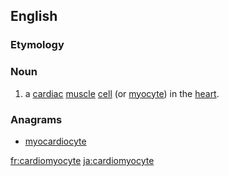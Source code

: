 ==English==

===Etymology===
{{prefix|cardio|myocyte|lang=en}}

===Noun===
{{en-noun}}
{{wikipedia}}

# a [[cardiac]] [[muscle]] [[cell]] (or [[myocyte]]) in the [[heart]].

===Anagrams===
* [[myocardiocyte#English|myocardiocyte]]

[[fr:cardiomyocyte]]
[[ja:cardiomyocyte]]